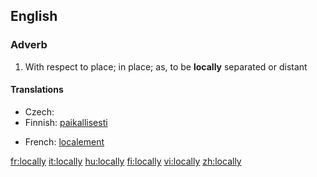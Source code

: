 ==English==

===Adverb===
{{en-adv}}

# With respect to place; in place; as, to be '''locally''' separated or distant

====Translations====
{{trans-top|with respect to place}}
* Czech: {{t|cs|lokálně}}
* Finnish: [[paikallisesti]]
{{trans-mid}}
* French: [[localement]]
{{trans-bottom}}

[[fr:locally]]
[[it:locally]]
[[hu:locally]]
[[fi:locally]]
[[vi:locally]]
[[zh:locally]]